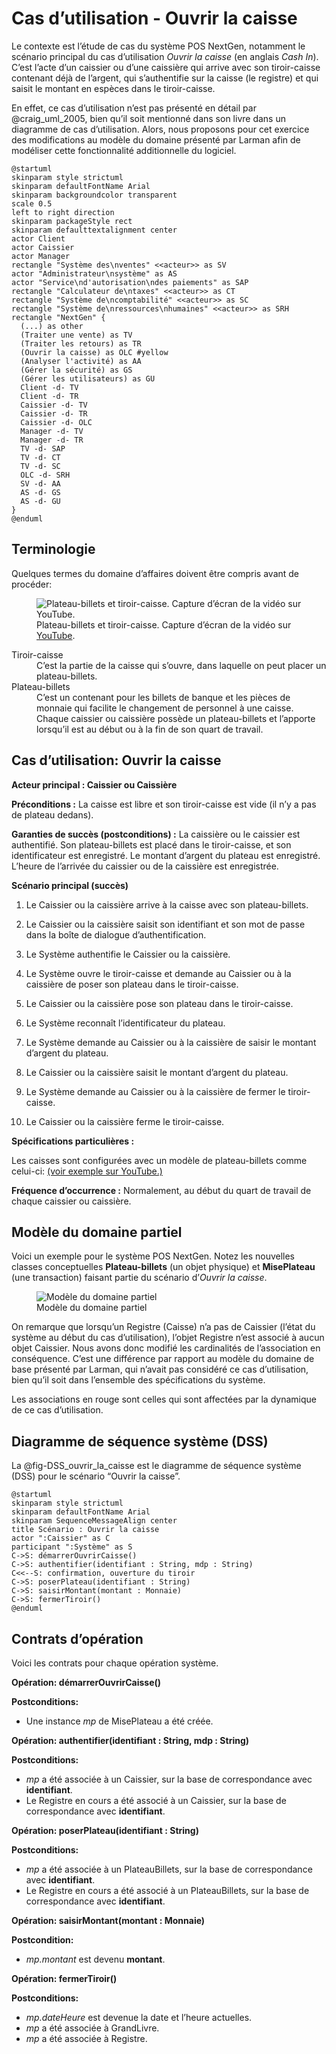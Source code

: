 # Cas d'utilisation - Ouvrir la caisse {#sec-CU_Ouvrir_caisse}

Le contexte est l'étude de cas du système POS NextGen, notamment le scénario principal du cas d'utilisation *Ouvrir la caisse* (en anglais *Cash In*).
C'est l'acte d'un caissier ou d'une caissière qui arrive avec son tiroir-caisse contenant déjà de l'argent, qui s'authentifie sur la caisse (le registre) et qui saisit le montant en espèces dans le tiroir-caisse.

::: {.callout-note}
En effet, ce cas d'utilisation n'est pas présenté en détail par @craig_uml_2005, bien qu'il soit mentionné dans son livre dans un diagramme de cas d'utilisation.
Alors, nous proposons pour cet exercice des modifications au modèle du domaine présenté par Larman afin de modéliser cette fonctionnalité additionnelle du logiciel.
:::

```.plantuml
@startuml
skinparam style strictuml
skinparam defaultFontName Arial
skinparam backgroundcolor transparent
scale 0.5
left to right direction
skinparam packageStyle rect
skinparam defaulttextalignment center
actor Client
actor Caissier
actor Manager
rectangle "Système des\nventes" <<acteur>> as SV
actor "Administrateur\nsystème" as AS
actor "Service\nd'autorisation\ndes paiements" as SAP
rectangle "Calculateur de\ntaxes" <<acteur>> as CT
rectangle "Système de\ncomptabilité" <<acteur>> as SC
rectangle "Système de\nressources\nhumaines" <<acteur>> as SRH
rectangle "NextGen" {
  (...) as other
  (Traiter une vente) as TV
  (Traiter les retours) as TR
  (Ouvrir la caisse) as OLC #yellow
  (Analyser l'activité) as AA
  (Gérer la sécurité) as GS
  (Gérer les utilisateurs) as GU
  Client -d- TV
  Client -d- TR
  Caissier -d- TV
  Caissier -d- TR
  Caissier -d- OLC
  Manager -d- TV
  Manager -d- TR
  TV -d- SAP
  TV -d- CT
  TV -d- SC
  OLC -d- SRH
  SV -d- AA
  AS -d- GS
  AS -d- GU
}
@enduml
```

## Terminologie

Quelques termes du domaine d'affaires doivent être compris avant de procéder:

![Plateau-billets et tiroir-caisse. Capture d'écran de la vidéo sur [YouTube](https://youtu.be/lth_lAacXVQ?t=34).](images/Series4000CashDrawerProductTrainingVideo_screenshot_youtube.png)

\filbreak
Tiroir-caisse
: C'est la partie de la caisse qui s'ouvre, dans laquelle on peut placer un plateau-billets.

Plateau-billets
: C'est un contenant pour les billets de banque et les pièces de monnaie qui facilite le changement de personnel à une caisse.
Chaque caissier ou caissière possède un plateau-billets et l'apporte lorsqu'il est au début ou à la fin de son quart de travail.

## Cas d'utilisation: Ouvrir la caisse

**Acteur principal : Caissier ou Caissière**

**Préconditions :** La caisse est libre et son tiroir-caisse est vide (il n'y a pas de plateau dedans).

**Garanties de succès (postconditions) :** La caissière ou le caissier est authentifié.
Son plateau-billets est placé dans le tiroir-caisse, et son identificateur est enregistré.
Le montant d'argent du plateau est enregistré.
L'heure de l'arrivée du caissier ou de la caissière est enregistrée.

**Scénario principal (succès)**

1. Le Caissier ou la caissière arrive à la caisse avec son plateau-billets.

2. Le Caissier ou la caissière saisit son identifiant et son mot de passe dans la boîte de dialogue d'authentification.

3. Le Système authentifie le Caissier ou la caissière.

4. Le Système ouvre le tiroir-caisse et demande au Caissier ou à la caissière de poser son plateau dans le tiroir-caisse.

5. Le Caissier ou la caissière pose son plateau dans le tiroir-caisse.

6. Le Système reconnaît l'identificateur du plateau.

7. Le Système demande au Caissier ou à la caissière de saisir le montant d'argent du plateau.

8. Le Caissier ou la caissière saisit le montant d'argent du plateau.

9. Le Système demande au Caissier ou à la caissière de fermer le tiroir-caisse.

10. Le Caissier ou la caissière ferme le tiroir-caisse.

**Spécifications particulières :**

Les caisses sont configurées avec un modèle de plateau-billets comme celui-ci: [(voir exemple sur
YouTube.)](http://www.youtube.com/watch?feature=player_detailpage&v=lth_lAacXVQ#t=32s)

**Fréquence d'occurrence :** Normalement, au début du quart de travail de chaque caissier ou caissière.

## Modèle du domaine partiel

Voici un exemple pour le système POS NextGen. 
Notez les nouvelles classes conceptuelles **Plateau-billets** (un objet physique) et **MisePlateau** (une transaction) faisant partie du scénario d'*Ouvrir la caisse*.

![Modèle du domaine partiel](images/MDD_POS_NextGen.drawio.svg)

On remarque que lorsqu'un Registre (Caisse) n'a pas de Caissier (l'état du système au début du cas d'utilisation), l'objet Registre n'est associé à
aucun objet Caissier. 
Nous avons donc modifié les cardinalités de l'association en conséquence. 
C'est une différence par rapport au modèle du domaine de base présenté par Larman, qui n'avait pas considéré ce cas d'utilisation, bien qu'il soit dans l'ensemble des spécifications du système.

Les associations en rouge sont celles qui sont affectées par la dynamique de ce cas d'utilisation.

\clearpage

## Diagramme de séquence système (DSS)

La @fig-DSS_ouvrir_la_caisse est le diagramme de séquence système (DSS) pour le scénario "Ouvrir la caisse". 

```.plantuml
@startuml
skinparam style strictuml
skinparam defaultFontName Arial
skinparam SequenceMessageAlign center
title Scénario : Ouvrir la caisse
actor ":Caissier" as C
participant ":Système" as S
C->S: démarrerOuvrirCaisse()
C->S: authentifier(identifiant : String, mdp : String)
C<<--S: confirmation, ouverture du tiroir
C->S: poserPlateau(identifiant : String)
C->S: saisirMontant(montant : Monnaie)
C->S: fermerTiroir()
@enduml
```

\clearpage

## Contrats d'opération

Voici les contrats pour chaque opération système.

**Opération: démarrerOuvrirCaisse()**

**Postconditions:**

-   Une instance *mp* de MisePlateau a été créée.

**Opération: authentifier(identifiant : String, mdp : String)**

**Postconditions:**

-   *mp* a été associée à un Caissier, sur la base de correspondance avec **identifiant**.
-   Le Registre en cours a été associé à un Caissier, sur la base de correspondance avec **identifiant**.

**Opération: poserPlateau(identifiant : String)**

**Postconditions:**

-   *mp* a été associée à un PlateauBillets, sur la base de correspondance avec **identifiant**.
-   Le Registre en cours a été associé à un PlateauBillets, sur la base de correspondance avec **identifiant**.

**Opération: saisirMontant(montant : Monnaie)**

**Postcondition:**

-   *mp.montant* est devenu **montant**.

**Opération: fermerTiroir()**

**Postconditions:**

-   *mp.dateHeure* est devenue la date et l'heure actuelles.
-   *mp* a été associée à GrandLivre.
-   *mp* a été associée à Registre.


